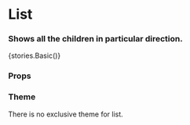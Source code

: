 
<Meta title="Core/List" component={List} />

# List

### Shows all the children in particular direction.

<Preview withToolbar>
    <Story name="Basic">{stories.Basic()}</Story>
</Preview>

### Props

<Props of={List} />

### Theme

There is no exclusive theme for list.
